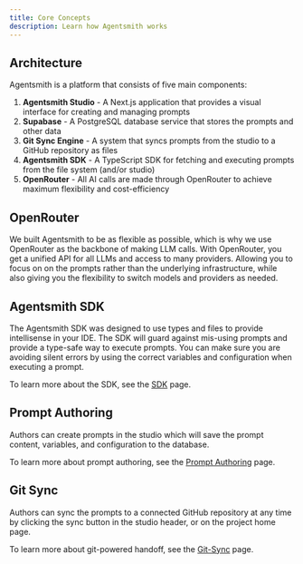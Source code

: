 ```yaml
---
title: Core Concepts
description: Learn how Agentsmith works
---
```


## Architecture

Agentsmith is a platform that consists of five main components:

1. **Agentsmith Studio** - A Next.js application that provides a visual interface for creating and managing prompts
2. **Supabase** - A PostgreSQL database service that stores the prompts and other data
3. **Git Sync Engine** - A system that syncs prompts from the studio to a GitHub repository as files
4. **Agentsmith SDK** - A TypeScript SDK for fetching and executing prompts from the file system (and/or studio)
5. **OpenRouter** - All AI calls are made through OpenRouter to achieve maximum flexibility and cost-efficiency

## OpenRouter

We built Agentsmith to be as flexible as possible, which is why we use OpenRouter as the backbone of making LLM calls.
With OpenRouter, you get a unified API for all LLMs and access to many providers.
Allowing you to focus on on the prompts rather than the underlying infrastructure, while also giving you the flexibility to switch models and providers as needed.

## Agentsmith SDK

The Agentsmith SDK was designed to use types and files to provide intellisense in your IDE. The SDK will guard against mis-using prompts and provide a type-safe way to execute prompts.
You can make sure you are avoiding silent errors by using the correct variables and configuration when executing a prompt.

To learn more about the SDK, see the [SDK](/docs/sdk) page.

## Prompt Authoring

Authors can create prompts in the studio which will save the prompt content, variables, and configuration to the database.

To learn more about prompt authoring, see the [Prompt Authoring](/docs/prompt-authoring) page.

## Git Sync

Authors can sync the prompts to a connected GitHub repository at any time by clicking the sync button in the studio header, or on the project home page.

To learn more about git-powered handoff, see the [Git-Sync](/docs/git-sync) page.
